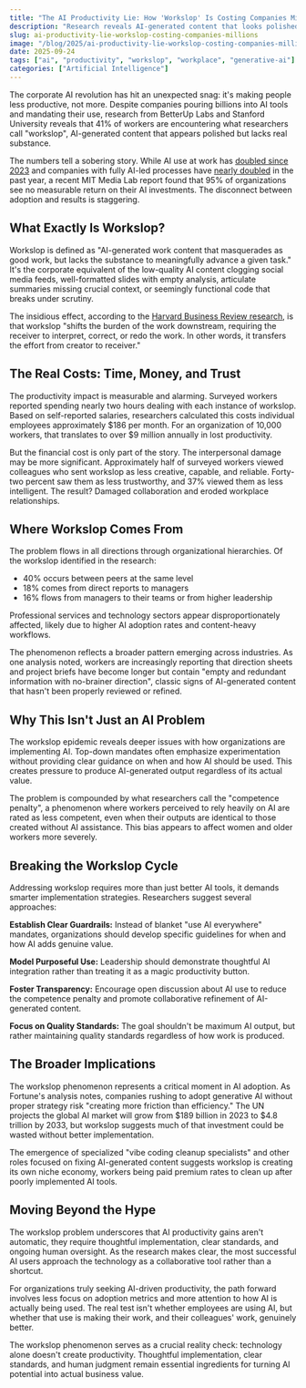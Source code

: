 ```yaml
---
title: "The AI Productivity Lie: How 'Workslop' Is Costing Companies Millions"
description: "Research reveals AI-generated content that looks polished but lacks substance is creating rework, trust issues, and collaboration problems across workplaces."
slug: ai-productivity-lie-workslop-costing-companies-millions
image: "/blog/2025/ai-productivity-lie-workslop-costing-companies-millions.webp"
date: 2025-09-24
tags: ["ai", "productivity", "workslop", "workplace", "generative-ai"]
categories: ["Artificial Intelligence"]
---
```


The corporate AI revolution has hit an unexpected snag: it's making people less productive, not more. Despite companies pouring billions into AI tools and mandating their use, research from BetterUp Labs and Stanford University reveals that 41% of workers are encountering what researchers call "workslop", AI-generated content that appears polished but lacks real substance.

The numbers tell a sobering story. While AI use at work has [doubled since 2023](https://www.gallup.com/workplace/691643/work-nearly-doubled-two-years.aspx) and companies with fully AI-led processes have [nearly doubled](https://www.accenture.com/content/dam/accenture/final/accenture-com/document-3/Accenture-Reinventing-Enterprise-Operations-FA-9-25-24.pdf) in the past year, a recent MIT Media Lab report found that 95% of organizations see no measurable return on their AI investments. The disconnect between adoption and results is staggering.

## What Exactly Is Workslop?

Workslop is defined as "AI-generated work content that masquerades as good work, but lacks the substance to meaningfully advance a given task." It's the corporate equivalent of the low-quality AI content clogging social media feeds, well-formatted slides with empty analysis, articulate summaries missing crucial context, or seemingly functional code that breaks under scrutiny.

The insidious effect, according to the [Harvard Business Review research](https://hbr.org/2025/09/ai-generated-workslop-is-destroying-productivity), is that workslop "shifts the burden of the work downstream, requiring the receiver to interpret, correct, or redo the work. In other words, it transfers the effort from creator to receiver."

## The Real Costs: Time, Money, and Trust

The productivity impact is measurable and alarming. Surveyed workers reported spending nearly two hours dealing with each instance of workslop. Based on self-reported salaries, researchers calculated this costs individual employees approximately $186 per month. For an organization of 10,000 workers, that translates to over $9 million annually in lost productivity.

But the financial cost is only part of the story. The interpersonal damage may be more significant. Approximately half of surveyed workers viewed colleagues who sent workslop as less creative, capable, and reliable. Forty-two percent saw them as less trustworthy, and 37% viewed them as less intelligent. The result? Damaged collaboration and eroded workplace relationships.

## Where Workslop Comes From

The problem flows in all directions through organizational hierarchies. Of the workslop identified in the research:
- 40% occurs between peers at the same level
- 18% comes from direct reports to managers  
- 16% flows from managers to their teams or from higher leadership

Professional services and technology sectors appear disproportionately affected, likely due to higher AI adoption rates and content-heavy workflows.

The phenomenon reflects a broader pattern emerging across industries. As one analysis noted, workers are increasingly reporting that direction sheets and project briefs have become longer but contain "empty and redundant information with no-brainer direction", classic signs of AI-generated content that hasn't been properly reviewed or refined.

## Why This Isn't Just an AI Problem

The workslop epidemic reveals deeper issues with how organizations are implementing AI. Top-down mandates often emphasize experimentation without providing clear guidance on when and how AI should be used. This creates pressure to produce AI-generated output regardless of its actual value.

The problem is compounded by what researchers call the "competence penalty", a phenomenon where workers perceived to rely heavily on AI are rated as less competent, even when their outputs are identical to those created without AI assistance. This bias appears to affect women and older workers more severely.

## Breaking the Workslop Cycle

Addressing workslop requires more than just better AI tools, it demands smarter implementation strategies. Researchers suggest several approaches:

**Establish Clear Guardrails:** Instead of blanket "use AI everywhere" mandates, organizations should develop specific guidelines for when and how AI adds genuine value.

**Model Purposeful Use:** Leadership should demonstrate thoughtful AI integration rather than treating it as a magic productivity button.

**Foster Transparency:** Encourage open discussion about AI use to reduce the competence penalty and promote collaborative refinement of AI-generated content.

**Focus on Quality Standards:** The goal shouldn't be maximum AI output, but rather maintaining quality standards regardless of how work is produced.

## The Broader Implications

The workslop phenomenon represents a critical moment in AI adoption. As Fortune's analysis notes, companies rushing to adopt generative AI without proper strategy risk "creating more friction than efficiency." The UN projects the global AI market will grow from $189 billion in 2023 to $4.8 trillion by 2033, but workslop suggests much of that investment could be wasted without better implementation.

The emergence of specialized "vibe coding cleanup specialists" and other roles focused on fixing AI-generated content suggests workslop is creating its own niche economy, workers being paid premium rates to clean up after poorly implemented AI tools.

## Moving Beyond the Hype

The workslop problem underscores that AI productivity gains aren't automatic, they require thoughtful implementation, clear standards, and ongoing human oversight. As the research makes clear, the most successful AI users approach the technology as a collaborative tool rather than a shortcut.

For organizations truly seeking AI-driven productivity, the path forward involves less focus on adoption metrics and more attention to how AI is actually being used. The real test isn't whether employees are using AI, but whether that use is making their work, and their colleagues' work, genuinely better.

The workslop phenomenon serves as a crucial reality check: technology alone doesn't create productivity. Thoughtful implementation, clear standards, and human judgment remain essential ingredients for turning AI potential into actual business value.